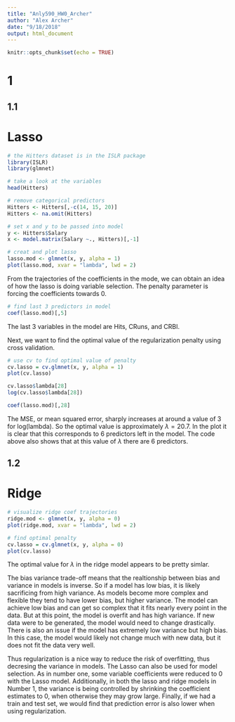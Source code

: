 ```yaml
---
title: "Anly590_HW0_Archer"
author: "Alex Archer"
date: "9/18/2018"
output: html_document
---
```


```r
knitr::opts_chunk$set(echo = TRUE)
```

# 1
## 1.1

# Lasso

```r
# the Hitters dataset is in the ISLR package
library(ISLR)
library(glmnet)

# take a look at the variables
head(Hitters)

# remove categorical predictors
Hitters <- Hitters[,-c(14, 15, 20)]
Hitters <- na.omit(Hitters)

# set x and y to be passed into model
y <- Hitters$Salary
x <- model.matrix(Salary ~., Hitters)[,-1]

# creat and plot lasso
lasso.mod <- glmnet(x, y, alpha = 1)
plot(lasso.mod, xvar = "lambda", lwd = 2)
```

From the trajectories of the coefficients in the mode, we can obtain an idea of how the lasso is doing variable selection. The penalty parameter is forcing the coefficients towards $0$.

```r
# find last 3 predictors in model
coef(lasso.mod)[,5]
```

The last $3$ variables in the model are Hits, CRuns, and CRBI.

Next, we want to find the optimal value of the regularization penalty using cross validation.

```r
# use cv to find optimal value of penalty
cv.lasso = cv.glmnet(x, y, alpha = 1)
plot(cv.lasso)

cv.lasso$lambda[28]
log(cv.lasso$lambda[28])

coef(lasso.mod)[,28]
```

The MSE, or mean squared error, sharply increases at around a value of $3$ for log(lambda). So the optimal value is approximately $\lambda = 20.7$. In the plot it is clear that this corresponds to $6$ predictors left in the model. The code above also shows that at this value of $\lambda$ there are $6$ predictors.

## 1.2

# Ridge

```r
# visualize ridge coef trajectories
ridge.mod <- glmnet(x, y, alpha = 0)
plot(ridge.mod, xvar = "lambda", lwd = 2)

# find optimal penalty
cv.lasso = cv.glmnet(x, y, alpha = 0)
plot(cv.lasso)
```

The optimal value for $\lambda$ in the ridge model appears to be pretty simlar.


The bias variance trade-off means that the realtionship between bias and variance in models is inverse. So if a model has low bias, it is likely sacrificing from high variance. As models become more complex and flexible they tend to have lower bias, but higher variance. The model can achieve low bias and can get so complex that it fits nearly every point in the data. But at this point, the model is overfit and has high variance. If new data were to be generated, the model would need to change drastically. There is also an issue if the model has extremely low variance but high bias. In this case, the model would likely not change much with new data, but it does not fit the data very well.

Thus regularization is a nice way to reduce the risk of overfitting, thus decresing the variance in models. The Lasso can also be used for model selection. As in number one, some variable coefficients were reduced to $0$ with the Lasso model. Additionally, in both the lasso and ridge models in Number $1$, the variance is being controlled by shrinking the coefficient estimates to $0$, when otherwise they may grow large. Finally, if we had a train and test set, we would find that prediction error is also lower when using regularization. 
